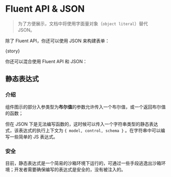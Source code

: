 
<Meta
  title="FluentForm/Advanced"
  component={meta.component}
  decorators={meta.decorators}
  argTypes={meta.argTypes}
  parameters={meta.parameters} />

# Fluent API & JSON

> 为了方便展示，文档中将使用字面量对象（`object literal`）替代 JSON。

除了 Fluent API，你还可以使用 JSON 来构建表单：

<Canvas withToolbar isExpanded mdxSource={jsonSource}>
  <Story name="Fluent API & JSON">{story}</Story>
</Canvas>

你还可以混合使用 Fluent API 和 JSON：

<Source
  language="typescript"
  dark={true}
  code={jsonAndFluentSource} />

<Source
  language="typescript"
  dark={true}
  code={fluentAndJsonSource} />

## 静态表达式

### 介绍

组件图示的部分入参类型为**布尔值**的参数允许传入一个布尔值，或一个返回布尔值的函数；

但在 JSON 下是无法编写函数的，这时候可以传入一个字符串类型的静态表达式，该表达式的执行上下文为 `{ model, control, schema }` 。在字符串中可以编写一些简单的 JS 表达式。

<Source
  language="typescript"
  dark={true}
  code={expressionSource} />

### 安全

目前，静态表达式是一个简易的沙箱环境下运行的，可通过一些手段逃逸出沙箱环境；开发者需要确保编写的表达式是安全的，没有被注入的。
